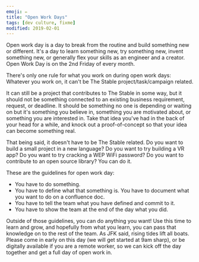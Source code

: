 ```yaml
---
emoji: ✏️
title: "Open Work Days"
tags: [dev culture, fixme]
modified: 2019-02-01
---
```


Open work day is a day to break from the routine and build something new or different. It's a day to learn something new, try something new, invent something new, or generally flex your skills as an engineer and a creator. Open Work Day is on the 2nd Friday of every month.

There's only one rule for what you work on during open work days: Whatever you work on, it can't be The Stable project/task/campaign related.

It can still be a project that contributes to The Stable in some way, but it should not be something connected to an existing business requirement, request, or deadline. It should be something no one is depending or waiting on but it's something you believe in, something you are motivated about, or something you are interested in. Take that idea you've had in the back of your head for a while, and knock out a proof-of-concept so that your idea can become something real.

That being said, it doesn't have to be The Stable related. Do you want to build a small project in a new language? Do you want to try building a VR app? Do you want to try cracking a WEP WiFi password? Do you want to contribute to an open source library? You can do it.

These are the guidelines for open work day:

- You have to do something.
- You have to define what that something is. You have to document what you want to do on a confluence doc.
- You have to tell the team what you have defined and commit to it.
- You have to show the team at the end of the day what you did.

Outside of those guidelines, you can do anything you want! Use this time to learn and grow, and hopefully from what you learn, you can pass that knowledge on to the rest of the team. As JFK said, rising tides lift all boats. Please come in early on this day (we will get started at 9am sharp), or be digitally available if you are a remote worker, so we can kick off the day together and get a full day of open work in.